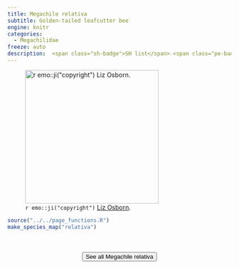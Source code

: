 ```yaml
---
title: Megachile relativa
subtitle: Golden-tailed leafcutter bee
engine: knitr
categories:
  - Megachilidae
freeze: auto
description:  <span class="sh-badge">SH list</span> <span class="pe-badge">PM Evidence</span>
---
```

![`r emo::ji("copyright")` [Liz Osborn ](https://inaturalist.ca/photos/255580317).](https://inaturalist-open-data.s3.amazonaws.com/photos/255580317/medium.jpg){height=300}





```r
source("../../page_functions.R")
make_species_map("relativa")
```
<br><br>
<center>


<a href="https://inaturalist.ca/observations?place_id=7085&quality_grade=research&subview=map&taxon_id=199129"><button type="button" class="btn btn-secondary">See all Megachile relativa <i class="fa-solid fa-arrow-up-right-from-square"></i> </button></a>
</center>

